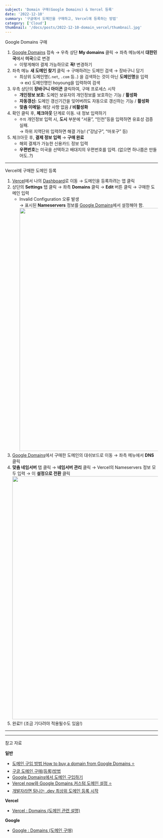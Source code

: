 ```yaml
---
subject: 'Domain 구매(Google Domains) & Vercel 등록'
date: '2022-12-10'
summary: '구글에서 도메인을 구매하고, Vercel에 등록하는 방법'
category: ['Cloud']
thumbnail: '/docs/posts/2022-12-10-domain_vercel/thumbnail.jpg'
---
```


<Typography variant="h3" backgroundColor="gray">
  <span>Google Domains 구매</span>
</Typography>

1. [Google Domains](https://domains.google/) 접속 → 우측 상단 **My domains** 클릭 → 좌측 메뉴에서 **대한민국**에서 **미국**으로 변경
   - 이렇게해야 결제 가능하므로 **꼭!** 변경하기
2. 좌측 메뉴 **새 도메인 찾기** 클릭 → 구매하려는 도메인 검색 → 장바구니 담기
   - 최상위 도메인명(`.net`, `.com` 등..) 을 검색하는 것이 아닌 **도메인명**을 입력  
     → ex) 도메인명인 hoyoung을 입력하여 검색
3. 우측 상단의 **장바구니 아이콘** 클릭하여, 구매 프로세스 시작
   - **개인정보 보호:** 도메인 보유자의 개인정보를 보호하는 기능 / **활성화**
   - **자동갱신:** 도메인 갱신기간을 잊어버려도 자동으로 갱신하는 기능 / **활성화**
   - **맞춤 이메일:** 해당 사항 없음 **/ 비활성화**
4. 확인 클릭 후, **체크아웃** 단계로 이동. 내 정보 입력하기
   - `주의` 개인정보 입력 시, **도시** 부분에 “서울”, “인천”등을 입력하면 유효성 검증 실패.  
     → 하위 지역단위 입력하면 해결 가능! (”강남구”, “마포구” 등)
5. 체크아웃 후, **결제 정보 입력** → **구매 완료**
   - 해외 결제가 가능한 신용카드 정보 입력
   - **우편번호**는 미국을 선택하고 배대지의 우편번호를 입력. (없으면 하나쯤은 만들어도..?)

---

<Typography variant="h3" backgroundColor="gray">
  <span>Vercel에 구매한 도메인 등록</span>
</Typography>

1.  [Vercel](https://vercel.com/)에서 나의 [Dashboard](https://vercel.com/dashboard)로 이동 → 도메인을 등록하려는 앱 클릭
2.  상단의 **Settings** 탭 클릭 → 좌측 **Domains** 클릭 → **Edit** 버튼 클릭 → 구매한 도메인 입력
    - <Typography isBold color="red">Invalid Configuration</Typography> 오류 발생  
      → 표시된 **Nameservers** 정보를 [Google Domains](https://domains.google/)에서 설정해야 함.
      <br />
      <img src="/docs/posts/2022-12-10-domain_vercel/01.png" width="800" />
3.  [Google Domains](https://domains.google/)에서 구매한 도메인의 대쉬보드로 이동 → 좌측 메뉴에서 **DNS** 클릭
4.  **맞춤 네임서버** 탭 클릭 → **네임서버 관리** 클릭 → Vercel의 Nameservers 정보 모두 입력 → 이 **설정으로 전환** 클릭
    <br />
    <img src="/docs/posts/2022-12-10-domain_vercel/02.png" width="800" />
5.  <CustomCode color="blue">완료!!</CustomCode> (조금 기다려야 적용될수도 있음!)

---

---

<Typography backgroundColor="yellow" variant="p" isBold>
  <span>참고 자료</span>
</Typography>

**일반**

- [도메인 구입 방법 How to buy a domain from Google Domains ⭐️](https://chailmon.com/dev/cloud/how-to-buy-a-domain-from-google-domains/)
- [구글 도메인 구매(등록)방법](https://xeriars.com/m/239)
- [Google Domains에서 도메인 구입하기](https://nofunfromdev.tistory.com/entry/Google-Domains%EC%97%90%EC%84%9C-%EB%8F%84%EB%A9%94%EC%9D%B8-%EA%B5%AC%EC%9E%85%ED%95%98%EA%B8%B0)
- [Vercel now와 Google Domains 커스텀 도메인 설정 ⭐️](https://wdever.dev/set-custom-domain-with-vercel-and-google-domain/)
- [개발자라면 탐나는 .dev 최상위 도메인 등록 시작](https://www.44bits.io/ko/post/dot-dev-doamin-for-developers)

**Vercel**

- [Vercel : Domains (도메인 관련 설명)](https://vercel.com/docs/concepts/projects/domains#)

**Google**

- [Google : Domains (도메인 구매)](https://domains.google/)
